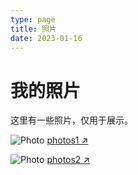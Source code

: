 ```yaml
---
type: page
title: 照片
date: 2023-01-16
---
```


# 我的照片

这里有一些照片，仅用于展示。


<Image
  src="/images/AuntieAnne's.jpg"
  alt="Photo"
  width={1125}
  height={750}
  priority
  className="next-image"
/>
[photos1 ↗ ](https://cdn.nlark.com/yuque/0/2022/png/126467/1652417443706-68e23dbe-4d9c-46ce-9ec5-2c7d1b1636ed.png?x-oss-process=image%2Fresize%2Cw_1280%2Climit_0)

<Image
  src="/images/MikePerham.png"
  alt="Photo"
  width={1125}
  height={750}
  priority
  className="next-image"
/>
[photos2 ↗ ](https://cdn.nlark.com/yuque/0/2022/png/126467/1668588401805-71e55e30-c8fb-4288-9c34-4702b5bbdfda.png?x-oss-process=image%2Fresize%2Cw_1500%2Climit_0)
